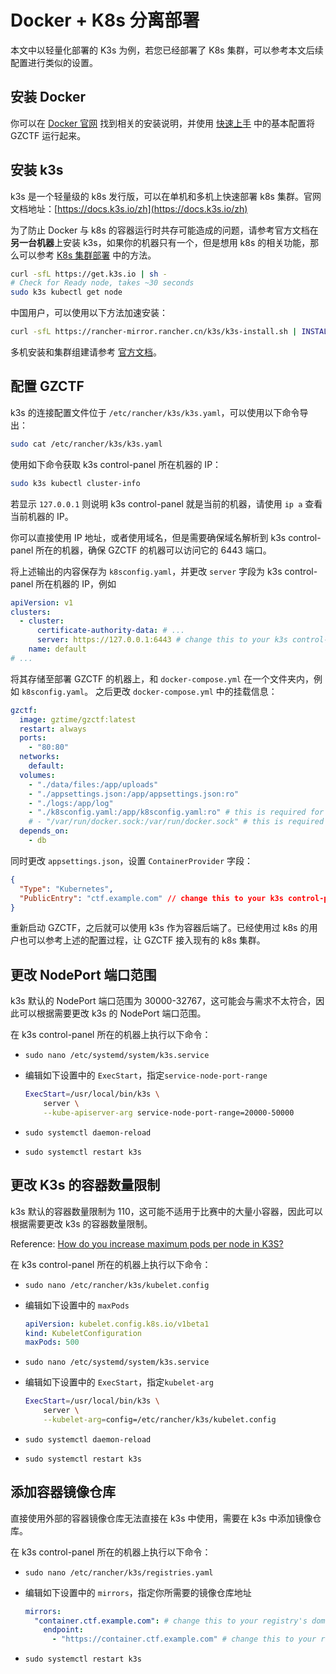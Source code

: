 
# Docker + K8s 分离部署

本文中以轻量化部署的 K3s 为例，若您已经部署了 K8s 集群，可以参考本文后续配置进行类似的设置。

## 安装 Docker

你可以在 [Docker 官网](https://docs.docker.com/engine/install/) 找到相关的安装说明，并使用 [快速上手](/quick-start) 中的基本配置将 GZCTF 运行起来。

## 安装 k3s

k3s 是一个轻量级的 k8s 发行版，可以在单机和多机上快速部署 k8s 集群。官网文档地址：[https://docs.k3s.io/zh](https://docs.k3s.io/zh)

<Callout type="warning">

为了防止 Docker 与 k8s 的容器运行时共存可能造成的问题，请参考官方文档在**另一台机器**上安装 k3s，如果你的机器只有一个，但是想用 k8s 的相关功能，那么可以参考 [K8s 集群部署](/deployment/k8s-only) 中的方法。

</Callout>

```bash
curl -sfL https://get.k3s.io | sh -
# Check for Ready node, takes ~30 seconds
sudo k3s kubectl get node
```

<Callout type="info">

中国用户，可以使用以下方法加速安装：

```bash
curl -sfL https://rancher-mirror.rancher.cn/k3s/k3s-install.sh | INSTALL_K3S_MIRROR=cn sh -
```

</Callout>

多机安装和集群组建请参考 [官方文档](https://docs.k3s.io/zh/quick-start)。

## 配置 GZCTF

k3s 的连接配置文件位于 `/etc/rancher/k3s/k3s.yaml`，可以使用以下命令导出：

```bash
sudo cat /etc/rancher/k3s/k3s.yaml
```

使用如下命令获取 k3s control-panel 所在机器的 IP：

```bash
sudo k3s kubectl cluster-info
```

<Callout type="info">

若显示 `127.0.0.1` 则说明 k3s control-panel 就是当前的机器，请使用 `ip a` 查看当前机器的 IP。

你可以直接使用 IP 地址，或者使用域名，但是需要确保域名解析到 k3s control-panel 所在的机器，确保 GZCTF 的机器可以访问它的 6443 端口。

</Callout>

将上述输出的内容保存为 `k8sconfig.yaml`，并更改 `server` 字段为 k3s control-panel 所在机器的 IP，例如

```yaml
apiVersion: v1
clusters:
  - cluster:
      certificate-authority-data: # ...
      server: https://127.0.0.1:6443 # change this to your k3s control-panel's IP or domain
    name: default
# ...
```

将其存储至部署 GZCTF 的机器上，和 `docker-compose.yml` 在一个文件夹内，例如 `k8sconfig.yaml`。
之后更改 `docker-compose.yml` 中的挂载信息：

```yaml
gzctf:
  image: gztime/gzctf:latest
  restart: always
  ports:
    - "80:80"
  networks:
    default:
  volumes:
    - "./data/files:/app/uploads"
    - "./appsettings.json:/app/appsettings.json:ro"
    - "./logs:/app/log"
    - "./k8sconfig.yaml:/app/k8sconfig.yaml:ro" # this is required for k8s deployment
    # - "/var/run/docker.sock:/var/run/docker.sock" # this is required for docker deployment
  depends_on:
    - db
```

同时更改 `appsettings.json`，设置 `ContainerProvider` 字段：

```json
{
  "Type": "Kubernetes",
  "PublicEntry": "ctf.example.com" // change this to your k3s control-panel's IP or domain
}
```

重新启动 GZCTF，之后就可以使用 k3s 作为容器后端了。已经使用过 k8s 的用户也可以参考上述的配置过程，让 GZCTF 接入现有的 k8s 集群。

## 更改 NodePort 端口范围

k3s 默认的 NodePort 端口范围为 30000-32767，这可能会与需求不太符合，因此可以根据需要更改 k3s 的 NodePort 端口范围。

在 k3s control-panel 所在的机器上执行以下命令：

- `sudo nano /etc/systemd/system/k3s.service`
- 编辑如下设置中的 `ExecStart`，指定`service-node-port-range`

  ```bash
  ExecStart=/usr/local/bin/k3s \
      server \
      --kube-apiserver-arg service-node-port-range=20000-50000
  ```

- `sudo systemctl daemon-reload`
- `sudo systemctl restart k3s`

## 更改 K3s 的容器数量限制

k3s 默认的容器数量限制为 110，这可能不适用于比赛中的大量小容器，因此可以根据需要更改 k3s 的容器数量限制。

<Callout type="info">

Reference: [How do you increase maximum pods per node in K3S?](https://stackoverflow.com/questions/65894616/how-do-you-increase-maximum-pods-per-node-in-k3s)

</Callout>

在 k3s control-panel 所在的机器上执行以下命令：

- `sudo nano /etc/rancher/k3s/kubelet.config`
- 编辑如下设置中的 `maxPods`

  ```yaml
  apiVersion: kubelet.config.k8s.io/v1beta1
  kind: KubeletConfiguration
  maxPods: 500
  ```

- `sudo nano /etc/systemd/system/k3s.service`

- 编辑如下设置中的 `ExecStart`，指定`kubelet-arg`

  ```bash
  ExecStart=/usr/local/bin/k3s \
      server \
      --kubelet-arg=config=/etc/rancher/k3s/kubelet.config
  ```

- `sudo systemctl daemon-reload`
- `sudo systemctl restart k3s`

## 添加容器镜像仓库

直接使用外部的容器镜像仓库无法直接在 k3s 中使用，需要在 k3s 中添加镜像仓库。

在 k3s control-panel 所在的机器上执行以下命令：

- `sudo nano /etc/rancher/k3s/registries.yaml`

- 编辑如下设置中的 `mirrors`，指定你所需要的镜像仓库地址

  ```yaml
  mirrors:
    "container.ctf.example.com": # change this to your registry's domain
      endpoint:
        - "https://container.ctf.example.com" # change this to your registry's domain
  ```

- `sudo systemctl restart k3s`
